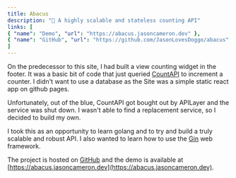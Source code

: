 ```yaml
---
title: Abacus
description: "🧮 A highly scalable and stateless counting API"
links: [
{ "name": "Demo", "url": "https://abacus.jasoncameron.dev" },
{ "name": "GitHub", "url": "https://github.com/JasonLovesDoggo/abacus" },
]
---
```


On the predecessor to this site, I had built a view counting widget in the footer. It was a basic bit of code
that just queried [CountAPI](https://countapi.xyz/) to increment a counter. I didn't want to use a database as the
Site was a simple static react app on github pages.

Unfortunately, out of the blue, CountAPI got bought out by APILayer and the service was shut down. I wasn't able to
find a replacement service, so I decided to build my own.

I took this as an opportunity to learn golang and to try and build a truly scalable and robust API. I also wanted to
learn how to use the [Gin](https://github.com/gin-gonic/gin) web framework.

The project is hosted on [GitHub](https://github.com/JasonLovesDoggo/abacus) and the demo is available at
[https://abacus.jasoncameron.dev](https://abacus.jasoncameron.dev).
